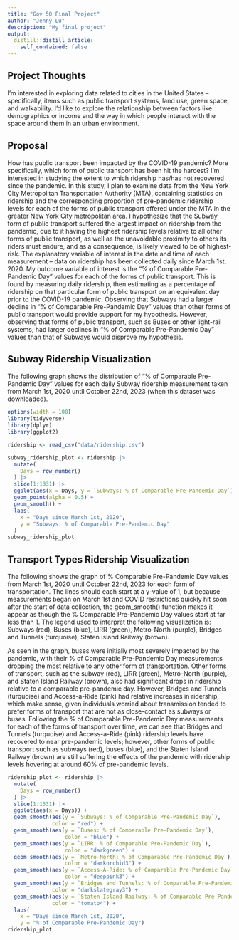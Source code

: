 ```yaml
---
title: "Gov 50 Final Project"
author: "Jenny Lu"
description: "My final project"
output:
  distill::distill_article:
    self_contained: false
---
```




## Project Thoughts

I'm interested in exploring data related to cities in the United States -- specifically, items such as public transport systems, land use, green space, and walkability. I'd like to explore the relationship between factors like demographics or income and the way in which people interact with the space around them in an urban environment.


## Proposal

How has public transport been impacted by the COVID-19 pandemic? More specifically, which form of public transport has been hit the hardest? I'm interested in studying the extent to which ridership has/has not recovered since the pandemic. In this study, I plan to examine data from the New York City Metropolitan Transportation Authority (MTA), containing statistics on ridership and the corresponding proportion of pre-pandemic ridership levels for each of the forms of public transport offered under the MTA in the greater New York City metropolitan area. I hypothesize that the Subway form of public transport suffered the largest impact on ridership from the pandemic, due to it having the highest ridership levels relative to all other forms of public transport, as well as the unavoidable proximity to others its riders must endure, and as a consequence, is likely viewed to be of highest-risk. The explanatory variable of interest is the date and time of each measurement -- data on ridership has been collected daily since March 1st, 2020. My outcome variable of interest is the "% of Comparable Pre-Pandemic Day" values for each of the forms of public transport. This is found by measuring daily ridership, then estimating as a percentage of ridership on that particular form of public transport on an equivalent day prior to the COVID-19 pandemic. Observing that Subways had a larger decline in "% of Comparable Pre-Pandemic Day" values than other forms of public transport would provide support for my hypothesis. However, observing that forms of public transport, such as Buses or other light-rail systems, had larger declines in "% of Comparable Pre-Pandemic Day" values than that of Subways would disprove my hypothesis.


## Subway Ridership Visualization

The following graph shows the distribution of "% of Comparable Pre-Pandemic Day" values for each daily Subway ridership measurement taken from March 1st, 2020 until October 22nd, 2023 (when this dataset was downloaded).
```r
options(width = 100)
library(tidyverse)
library(dplyr)
library(ggplot2)
```

```r
ridership <- read_csv("data/ridership.csv")

subway_ridership_plot <- ridership |>
  mutate(
    Days = row_number()
  ) |>
  slice(1:1331) |>
  ggplot(aes(x = Days, y = `Subways: % of Comparable Pre-Pandemic Day`)) +
  geom_point(alpha = 0.5) +
  geom_smooth() +
  labs(
    x = "Days since March 1st, 2020",
    y = "Subways: % of Comparable Pre-Pandemic Day"
  )
subway_ridership_plot
```


## Transport Types Ridership Visualization

The following shows the graph of % Comparable Pre-Pandemic Day values from March 1st, 2020 until October 22nd, 2023 for each form of transportation. The lines should each start at a y-value of 1, but because measurements began on March 1st and COVID restrictions quickly hit soon after the start of data collection, the geom_smooth() function makes it appear as though the % Comparable Pre-Pandemic Day values start at far less than 1. The legend used to interpret the following visualization is: Subways (red), Buses (blue), LIRR (green), Metro-North (purple), Bridges and Tunnels (turquoise), Staten Island Railway (brown).

As seen in the graph, buses were initially most severely impacted by the pandemic, with their % of Comparable Pre-Pandemic Day measurements dropping the most relative to any other form of transportation. Other forms of transport, such as the subway (red), LIRR (green), Metro-North (purple), and Staten Island Railway (brown), also had significant drops in ridership relative to a comparable pre-pandemic day. However, Bridges and Tunnels (turquoise) and Access-a-Ride (pink) had relative increases in ridership, which make sense, given individuals worried about transmission tended to prefer forms of transport that are not as close-contact as subways or buses. Following the % of Comparable Pre-Pandemic Day measurements for each of the forms of transport over time, we can see that Bridges and Tunnels (turquoise) and Access-a-Ride (pink) ridership levels have recovered to near pre-pandemic levels; however, other forms of public transport such as subways (red), buses (blue), and the Staten Island Railway (brown) are still suffering the effects of the pandemic with ridership levels hovering at around 60% of pre-pandemic levels.

```r
ridership_plot <- ridership |>
  mutate(
    Days = row_number()
  ) |>
  slice(1:1331) |>
  ggplot(aes(x = Days)) +
  geom_smooth(aes(y = `Subways: % of Comparable Pre-Pandemic Day`),
              color = "red") +
  geom_smooth(aes(y = `Buses: % of Comparable Pre-Pandemic Day`), 
                  color = "blue") +
  geom_smooth(aes(y = `LIRR: % of Comparable Pre-Pandemic Day`), 
                  color = "darkgreen") +
  geom_smooth(aes(y = `Metro-North: % of Comparable Pre-Pandemic Day`), 
                  color = "darkorchid3") +
  geom_smooth(aes(y = `Access-A-Ride: % of Comparable Pre-Pandemic Day`), 
                  color = "deeppink3") +
  geom_smooth(aes(y = `Bridges and Tunnels: % of Comparable Pre-Pandemic Day`), 
              color = "darkslategray3") +
  geom_smooth(aes(y = `Staten Island Railway: % of Comparable Pre-Pandemic Day`), 
              color = "tomato4") +
  labs(
    x = "Days since March 1st, 2020",
    y = "% of Comparable Pre-Pandemic Day")
ridership_plot
```